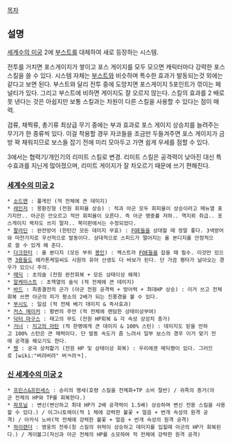 [[목차]]

== 설명 ==
[[세계수의 미궁]] 2에 [[부스트]]를 대체하여 새로 등장하는 시스템.

전투를 거치면 포스게이지가 쌓이고 포스 게이지를 모두 모으면 캐릭터마다 강력한 포스 스킬을 쓸 수 있다. 시스템 자체는 [[부스트]]와 비슷하며 특수한 효과가 발동되는것 외에는 같다고 보면 된다. 부스트와 달리 전투 중에 도망치면 포스게이지 5포인트가 깎이는 페널티가 있다. 그리고 부스트에 비하면 게이지도 잘 오르지 않는다. 스킬의 효과를 2 배로 못 낸다는 것은 아쉽지만 보통 스킬과는 차원이 다른 스킬을 사용할 수 있다는 점이 매력.

검류, 채찍류, 총기류 최상급 무기 중에는 부과 효과로 포스 게이지 상승치를 늘려주는 무기가 한 종류씩 있다. 이걸 착용할 경우 자코들을 조금만 두들겨주면 포스 게이지가 금방 꽉 채워지므로 보스들 잡기 전에 미리 모아두고 가면 쉽게 우세를 점할 수 있다.

3에서는 협력기/개인기의 리미트 스킬로 변경. 리미트 스킬은 공격력이 낮아진 대신 특수효과를 지닌게 많아졌으며, 리미트 게이지가 잘 차오르기 때문에 쓰기 편해진다.

=== [[세계수의 미궁 2]] ===
 * [[소드맨]] : 풀게인 (적 전체에 큰 데미지)
 * [[레인저]] : 몽환진형 (전원 회피율 상승) : 적과 아군 모두 회피율이 상승이라고 메뉴열 표기지만.. 아군은 안오르고 적만 회피율이 오른다. 즉 아군 명중률 저하.. 핵지뢰 취급.. 포스게이지 꽉차도 쓰지 말자.. 북미판에서는 수정되었다.
 * [[팔라딘]] : 완전방어 (한턴간 모든 데미지 무효) : [[FOE]]들을 상대할 때 정말 좋다. 3색방어와 마찬가지로 우선적으로 발동이다. 상대적으로 스피드가 떨어지는 올 본디지를 안정적으로 쓸 수 있게 해 준다.
 * [[다크헌터]] : 올 본디지 (모든 부위 [[봉인]]) : 엑스트라 [[FOE]]들을 잡을 때 필수. 이것만 있으면 [[3용]]들도 헤카톤케일씨도 시원의 유아 선생도 다 바보가 된다. 단 가끔 평타가 날아오는 경우가 있으니 주의.
 * [[메딕]] : 초의술 (전원 완전회복 + 모든 상태이상 해제)
 * [[알케미스트]] : 초핵열의 술식 (적 전체에 큰 데미지)
 * [[바드]] : 최종결전의 군가 (아군 전원 공격력 + 방어력 + 최대HP 상승) : 이거 쓰고 전체회복 쓰면 아군의 피가 평소의 2배가 되는 진풍경을 볼 수 있다.
 * [[부시도]] : 일섬 (적 전체 베기 데미지 & 즉사효과) 
 * [[커스 메이커]] : 황번의 주언 (적 전체에 랜덤한 상태이상부여)
 * [[닥터 마구스]] : 태고의 무도 (전원 HP회복 & 각 속성 상성치 증가)
 * [[거너]] : [[지고의 마탄]] (적 한명에게 큰 데미지 & 100% 스턴) : 데미지도 믿을 만하고 100% 스턴은 큰 매력이다. 단 발동 속도가 좀 느려서 일부 보스의 경우 이거 맞기 전에 공격을 해오기도 한다.
 * [[펫]] : 궁극 상처핥기 (전원 HP 및 상태이상 회복) : 우리에겐 메딕쨩이 있다. 그러므로 [wiki:"버려버려" 버ㅋ려ㅋ].
 
=== [[신 세계수의 미궁 2]] ===
 * [[프린스&프린세스]] : 승리의 맹세(호령 스킬을 전체화+TP 소비 절반) / 귀족의 증거(아군 전체의 HP와 TP를 회복한다.)
 * [[파프닐]] : 변신(변신하고 최대 HP가 2배 공격력이 1.5배) 상승하며 변신 전용 스킬을 사용할 수 있다.) / 이그니토레이(적 1 체에 강력한 불꽃 + 얼음 + 번개 속성의 원격 공격) / 아카식 노바(적 전체에 강력한 불꽃 + 얼음 + 번개 속성의 원격 공격)
 * [[하이랜더]] : 영웅의 전투(창 스킬의 위력이 상승하고 데미지를 입힐때 아군의 HP가 회복된다.) / 게이볼그(자신과 아군 전체의 HP를 소모하여 적 전체에 강력한 원격 공격)

